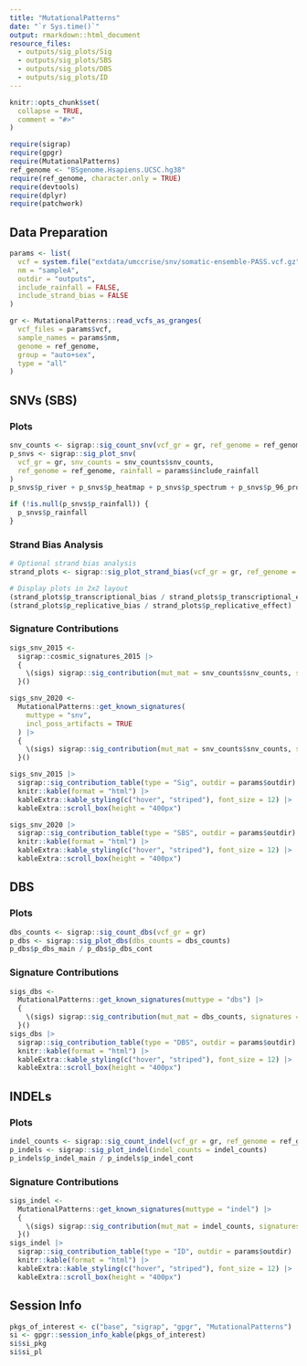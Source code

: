 ```yaml
---
title: "MutationalPatterns"
date: "`r Sys.time()`"
output: rmarkdown::html_document
resource_files:
  - outputs/sig_plots/Sig
  - outputs/sig_plots/SBS
  - outputs/sig_plots/DBS
  - outputs/sig_plots/ID
---
```


```r
knitr::opts_chunk$set(
  collapse = TRUE,
  comment = "#>"
)
```

```r
require(sigrap)
require(gpgr)
require(MutationalPatterns)
ref_genome <- "BSgenome.Hsapiens.UCSC.hg38"
require(ref_genome, character.only = TRUE)
require(devtools)
require(dplyr)
require(patchwork)
```

## Data Preparation

```r
params <- list(
  vcf = system.file("extdata/umccrise/snv/somatic-ensemble-PASS.vcf.gz", package = "gpgr"),
  nm = "sampleA",
  outdir = "outputs",
  include_rainfall = FALSE,
  include_strand_bias = FALSE
)

gr <- MutationalPatterns::read_vcfs_as_granges(
  vcf_files = params$vcf,
  sample_names = params$nm,
  genome = ref_genome,
  group = "auto+sex",
  type = "all"
)
```

## SNVs (SBS)

### Plots

```r
snv_counts <- sigrap::sig_count_snv(vcf_gr = gr, ref_genome = ref_genome)
p_snvs <- sigrap::sig_plot_snv(
  vcf_gr = gr, snv_counts = snv_counts$snv_counts,
  ref_genome = ref_genome, rainfall = params$include_rainfall
)
p_snvs$p_river + p_snvs$p_heatmap + p_snvs$p_spectrum + p_snvs$p_96_profile + patchwork::plot_layout(ncol = 1)
```

```r
if (!is.null(p_snvs$p_rainfall)) {
  p_snvs$p_rainfall
}
```

### Strand Bias Analysis

```r
# Optional strand bias analysis
strand_plots <- sigrap::sig_plot_strand_bias(vcf_gr = gr, ref_genome = ref_genome)

# Display plots in 2x2 layout
(strand_plots$p_transcriptional_bias / strand_plots$p_transcriptional_effect) | 
(strand_plots$p_replicative_bias / strand_plots$p_replicative_effect)
```

### Signature Contributions

```r
sigs_snv_2015 <-
  sigrap::cosmic_signatures_2015 |>
  {
    \(sigs) sigrap::sig_contribution(mut_mat = snv_counts$snv_counts, signatures = sigs)
  }()

sigs_snv_2020 <-
  MutationalPatterns::get_known_signatures(
    muttype = "snv",
    incl_poss_artifacts = TRUE
  ) |>
  {
    \(sigs) sigrap::sig_contribution(mut_mat = snv_counts$snv_counts, signatures = sigs)
  }()

sigs_snv_2015 |>
  sigrap::sig_contribution_table(type = "Sig", outdir = params$outdir) |>
  knitr::kable(format = "html") |>
  kableExtra::kable_styling(c("hover", "striped"), font_size = 12) |>
  kableExtra::scroll_box(height = "400px")

sigs_snv_2020 |>
  sigrap::sig_contribution_table(type = "SBS", outdir = params$outdir) |>
  knitr::kable(format = "html") |>
  kableExtra::kable_styling(c("hover", "striped"), font_size = 12) |>
  kableExtra::scroll_box(height = "400px")
```

## DBS

### Plots

```r
dbs_counts <- sigrap::sig_count_dbs(vcf_gr = gr)
p_dbs <- sigrap::sig_plot_dbs(dbs_counts = dbs_counts)
p_dbs$p_dbs_main / p_dbs$p_dbs_cont
```

### Signature Contributions

```r
sigs_dbs <-
  MutationalPatterns::get_known_signatures(muttype = "dbs") |>
  {
    \(sigs) sigrap::sig_contribution(mut_mat = dbs_counts, signatures = sigs)
  }()
sigs_dbs |>
  sigrap::sig_contribution_table(type = "DBS", outdir = params$outdir) |>
  knitr::kable(format = "html") |>
  kableExtra::kable_styling(c("hover", "striped"), font_size = 12) |>
  kableExtra::scroll_box(height = "400px")
```

## INDELs

### Plots

```r
indel_counts <- sigrap::sig_count_indel(vcf_gr = gr, ref_genome = ref_genome)
p_indels <- sigrap::sig_plot_indel(indel_counts = indel_counts)
p_indels$p_indel_main / p_indels$p_indel_cont
```

### Signature Contributions

```r
sigs_indel <-
  MutationalPatterns::get_known_signatures(muttype = "indel") |>
  {
    \(sigs) sigrap::sig_contribution(mut_mat = indel_counts, signatures = sigs)
  }()
sigs_indel |>
  sigrap::sig_contribution_table(type = "ID", outdir = params$outdir) |>
  knitr::kable(format = "html") |>
  kableExtra::kable_styling(c("hover", "striped"), font_size = 12) |>
  kableExtra::scroll_box(height = "400px")
```


## Session Info

```r
pkgs_of_interest <- c("base", "sigrap", "gpgr", "MutationalPatterns")
si <- gpgr::session_info_kable(pkgs_of_interest)
si$si_pkg
si$si_pl
```
